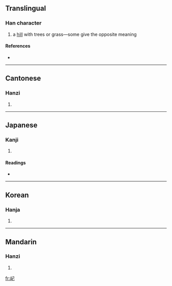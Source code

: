 ==Translingual==

===Han character===
{{Han char|rn=46|rad=山|as=03|sn=6|four=2771<sub>7</sub>|canj=山尸山 (USU), X山尸山 (XUSU)}}

# a [[hill]] with trees or grass—some give the opposite meaning

====References====
* {{Han ref|kx=0307.271|dkj=07891|dj=0607.150|hdz=10761.220|uh=5C7A|ud=23674|bh=C9D7|bd=51671}}

----

==Cantonese==

===Hanzi===
{{yue-hanzi|jyut=|y=gei2, hei2}}

# {{defn|Cantonese}}

----

==Japanese==

===Kanji===
{{ja-kanji|grade=|rs=山03}}

# {{defn|Japanese}}

====Readings====
* {{ja-readings|on=[[き]] (ki)|kun=}}

----

==Korean==

===Hanja===
{{ko-hanja|hangeul=기|rv=gi|mr=ki}}

# {{defn|Korean}}

----

==Mandarin==

===Hanzi===
{{cmn-hanzi|pin=[[qǐ]] ([[qi3]])|wg=ch'i<sup>3</sup>}}

# {{defn|Mandarin}}

[[fr:屺]]